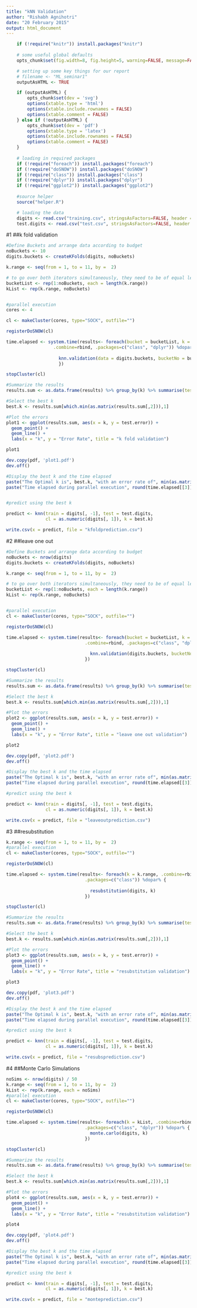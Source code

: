 ---
title: "kNN Validation"
author: "Rishabh Agnihotri"
date: "20 February 2015"
output: html_document
---
```{r, knitr_options , include=FALSE}
    if (!require("knitr")) install.packages("knitr")
    
    # some useful global defaults
    opts_chunk$set(fig.width=8, fig.height=5, warning=FALSE, message=FALSE, include=TRUE, echo=TRUE, cache=TRUE, cache.comments=FALSE)

```


```{r, Setup_and_Loading_Data, include=FALSE}

    # setting up some key things for our report
    # filename <- "ML_seminar1"
    outputAsHTML <- TRUE  

    if (outputAsHTML) {
        opts_chunk$set(dev = 'svg')
        options(xtable.type = 'html')
        options(xtable.include.rownames = FALSE)
        options(xtable.comment = FALSE)
    } else if (!outputAsHTML) {
        opts_chunk$set(dev = 'pdf')
        options(xtable.type = 'latex')
        options(xtable.include.rownames = FALSE)
        options(xtable.comment = FALSE)
    }
    
    # loading in required packages
    if (!require("foreach")) install.packages("foreach")
    if (!require("doSNOW")) install.packages("doSNOW")
    if (!require("class")) install.packages("class")
    if (!require("dplyr")) install.packages("dplyr")
    if (!require("ggplot2")) install.packages("ggplot2")
    
    #source helper
    source("helper.R")

    # loading the data
    digits <- read.csv("training.csv", stringsAsFactors=FALSE, header = F)
    test.digits <- read.csv("test.csv", stringsAsFactors=FALSE, header = F)
```

#1
##k fold validation

```{r}
#Define Buckets and arrange data according to budget
noBuckets <- 10
digits.buckets <- createKFolds(digits, noBuckets)

k.range <- seq(from = 1, to = 11, by =  2)

# to go over both iterators simultaneously, they need to be of equal length
bucketList <- rep(1:noBuckets, each = length(k.range))
kList <- rep(k.range, noBuckets)


#parallel execution
cores <- 4

cl <- makeCluster(cores, type="SOCK", outfile="") 

registerDoSNOW(cl)

time.elapsed <- system.time(results<- foreach(bucket = bucketList, k = kList, 
                  .combine=rbind, .packages=c("class", "dplyr")) %dopar% {
                    
                    knn.validation(data = digits.buckets, bucketNo = bucket, k = k)
                    })        

stopCluster(cl)

#Summarize the results
results.sum <- as.data.frame(results) %>% group_by(k) %>% summarise(test.error = mean(test.error))

#Select the best k
best.k <- results.sum[which.min(as.matrix(results.sum[,2])),1]

#Plot the errors
plot1 <- ggplot(results.sum, aes(x = k, y = test.error)) + 
  geom_point() +
  geom_line() +
  labs(x = "k", y = "Error Rate", title = "k fold validation")

plot1

dev.copy(pdf, 'plot1.pdf')
dev.off()

#Display the best k and the time elapsed
paste("The Optimal k is", best.k, "with an error rate of", min(as.matrix(results.sum[,2])))
paste("Time elapsed during parallel execution", round(time.elapsed[[3]], 3), "seconds")


#predict using the best k

predict <- knn(train = digits[, -1], test = test.digits,
               cl = as.numeric(digits[, 1]), k = best.k)

write.csv(x = predict, file = "kfoldprediction.csv")
```

#2
##leave one out

```{r}
#Define Buckets and arrange data according to budget
noBuckets <- nrow(digits)
digits.buckets <- createKFolds(digits, noBuckets)

k.range <- seq(from = 1, to = 11, by =  2)

# to go over both iterators simultaneously, they need to be of equal length
bucketList <- rep(1:noBuckets, each = length(k.range))
kList <- rep(k.range, noBuckets)


#parallel execution
cl <- makeCluster(cores, type="SOCK", outfile="") 

registerDoSNOW(cl)

time.elapsed <- system.time(results<- foreach(bucket = bucketList, k = kList, 
                              .combine=rbind, .packages=c("class", "dplyr")) %dopar% {
                                
                                knn.validation(digits.buckets, bucketNo = bucket, k = k)
                              })        

stopCluster(cl)

#Summarize the results
results.sum <- as.data.frame(results) %>% group_by(k) %>% summarise(test.error = mean(test.error))

#Select the best k
best.k <- results.sum[which.min(as.matrix(results.sum[,2])),1]

#Plot the errors
plot2 <- ggplot(results.sum, aes(x = k, y = test.error)) + 
  geom_point() +
  geom_line() +
  labs(x = "k", y = "Error Rate", title = "leave one out validation")

plot2

dev.copy(pdf, 'plot2.pdf')
dev.off()

#Display the best k and the time elapsed
paste("The Optimal k is", best.k, "with an error rate of", min(as.matrix(results.sum[,2])))
paste("Time elapsed during parallel execution", round(time.elapsed[[3]], 3), "seconds")

#predict using the best k

predict <- knn(train = digits[, -1], test = test.digits,
               cl = as.numeric(digits[, 1]), k = best.k)

write.csv(x = predict, file = "leaveoutprediction.csv")

```


#3
##resubstitution
```{r}
k.range <- seq(from = 1, to = 11, by =  2)
#parallel execution
cl <- makeCluster(cores, type="SOCK", outfile="") 

registerDoSNOW(cl)

time.elapsed <- system.time(results<- foreach(k = k.range, .combine=rbind, 
                              .packages=c("class")) %dopar% {
                                
                                resubstitution(digits, k)
                              })        

stopCluster(cl)

#Summarize the results
results.sum <- as.data.frame(results) %>% group_by(k) %>% summarise(test.error = mean(test.error))

#Select the best k
best.k <- results.sum[which.min(as.matrix(results.sum[,2])),1]

#Plot the errors
plot3 <- ggplot(results.sum, aes(x = k, y = test.error)) + 
  geom_point() +
  geom_line() +
  labs(x = "k", y = "Error Rate", title = "resubstitution validation")

plot3

dev.copy(pdf, 'plot3.pdf')
dev.off()

#Display the best k and the time elapsed
paste("The Optimal k is", best.k, "with an error rate of", min(as.matrix(results.sum[,2])))
paste("Time elapsed during parallel execution", round(time.elapsed[[3]], 3), "seconds")

#predict using the best k

predict <- knn(train = digits[, -1], test = test.digits,
               cl = as.numeric(digits[, 1]), k = best.k)

write.csv(x = predict, file = "resubsprediction.csv")

```

#4
##Monte Carlo Simulations

```{r}
noSims <- nrow(digits) / 50
k.range <- seq(from = 1, to = 11, by =  2)
kList <- rep(k.range, each = noSims)
#parallel execution
cl <- makeCluster(cores, type="SOCK", outfile="") 

registerDoSNOW(cl)

time.elapsed <- system.time(results<- foreach(k = kList, .combine=rbind, 
                              .packages=c("class", "dplyr")) %dopar% {
                                monte.carlo(digits, k)
                              })        

stopCluster(cl)

#Summarize the results
results.sum <- as.data.frame(results) %>% group_by(k) %>% summarise(test.error = mean(test.error))

#Select the best k
best.k <- results.sum[which.min(as.matrix(results.sum[,2])),1]

#Plot the errors
plot4 <- ggplot(results.sum, aes(x = k, y = test.error)) + 
  geom_point() +
  geom_line() +
  labs(x = "k", y = "Error Rate", title = "resubstitution validation")

plot4

dev.copy(pdf, 'plot4.pdf')
dev.off()

#Display the best k and the time elapsed
paste("The Optimal k is", best.k, "with an error rate of", min(as.matrix(results.sum[,2])))
paste("Time elapsed during parallel execution", round(time.elapsed[[3]], 3), "seconds")

#predict using the best k

predict <- knn(train = digits[, -1], test = test.digits,
               cl = as.numeric(digits[, 1]), k = best.k)

write.csv(x = predict, file = "monteprediction.csv")

```

